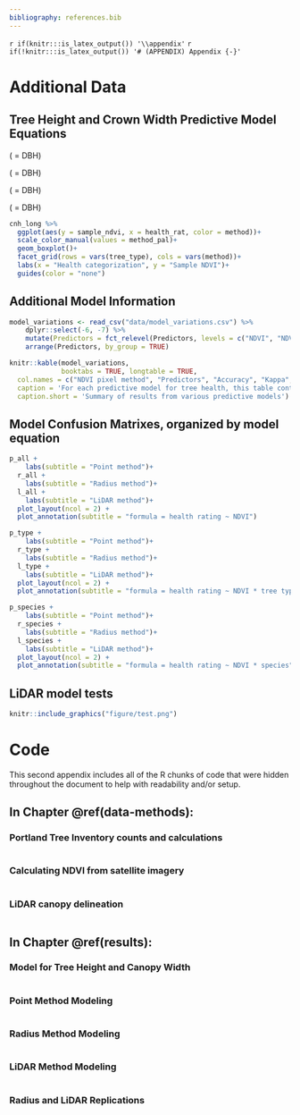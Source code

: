 ```yaml
---
bibliography: references.bib
---
```


`r if(knitr:::is_latex_output()) '\\appendix'`
`r if(!knitr:::is_latex_output()) '# (APPENDIX) Appendix {-}'`

# Additional Data {#data}

## Tree Height and Crown Width Predictive Model Equations {#tree-model-eqs} 

\textbf{ACMA equations:} (\textit{x} = DBH) 
\begin{equation}
\textrm{Tree Height} = 8.977 + 3.617x -0.049x^{2} + 0.001x^{3}  \\
\end{equation}

\begin{equation}
\textrm{Crown Width} = 13.01 + 1.593x - 0.007x^{2} + 0.0004x^{3} \\
\end{equation}

\textbf{ACPL equations:} (\textit{x} = DBH) 
\begin{equation}
\textrm{Tree Height} = 10.955+ 2.67x -0.032x^2 + 0.001x^3  \\
\end{equation}

\begin{equation}
\textrm{Crown Width} = 6.445 + 2.29x - 0.009x^2 - 0.0002x^3 \\
\end{equation}

\textbf{PSME equations:} (\textit{x} = DBH) 
\begin{equation}
\textrm{Tree Height} = -4.497 + 7.516x - 0.146x^2 + 0.001x^3 \\
\end{equation}

\begin{equation}
\textrm{Crown Width} = 6.536 + 1.471x - 0.013x^2 + 0.0005x^3 \\
\end{equation}

\textbf{THPL equations:} (\textit{x} = DBH) 
\begin{equation}
\textrm{Tree Height} = 7.311 + 3.457x - 0.0473x^2 + 0.001x^3 \\
\end{equation}

\begin{equation}
\textrm{Crown Width} = 5.113 + 1.622x - 0.032x^2 + 0.0002x^3 \\
\end{equation}

```r
cnh_long %>%
  ggplot(aes(y = sample_ndvi, x = health_rat, color = method))+
  scale_color_manual(values = method_pal)+
  geom_boxplot()+
  facet_grid(rows = vars(tree_type), cols = vars(method))+
  labs(x = "Health categorization", y = "Sample NDVI")+
  guides(color = "none")
```

## Additional Model Information {-}
```r
model_variations <- read_csv("data/model_variations.csv") %>%
    dplyr::select(-6, -7) %>%
    mutate(Predictors = fct_relevel(Predictors, levels = c("NDVI", "NDVI * tree type", "NDVI * species"))) %>%
    arrange(Predictors, by_group = TRUE)

knitr::kable(model_variations,
             booktabs = TRUE, longtable = TRUE,
  col.names = c("NDVI pixel method", "Predictors", "Accuracy", "Kappa", "P-value"),
  caption = 'For each predictive model for tree health, this table contains the pixel selection method and predictors used, as well as the resulting accuracy, kappa, and p-value calculated in the confusion matrixes.',
  caption.short = 'Summary of results from various predictive models')
```

## Model Confusion Matrixes, organized by model equation {-}
```r
p_all + 
    labs(subtitle = "Point method")+
  r_all + 
    labs(subtitle = "Radius method")+
  l_all +
    labs(subtitle = "LiDAR method")+
  plot_layout(ncol = 2) +
  plot_annotation(subtitle = "formula = health rating ~ NDVI")

p_type + 
    labs(subtitle = "Point method")+
  r_type + 
    labs(subtitle = "Radius method")+
  l_type +
    labs(subtitle = "LiDAR method")+
  plot_layout(ncol = 2) +
  plot_annotation(subtitle = "formula = health rating ~ NDVI * tree type")

p_species + 
    labs(subtitle = "Point method")+
  r_species + 
    labs(subtitle = "Radius method")+
  l_species +
    labs(subtitle = "LiDAR method")+
  plot_layout(ncol = 2) +
  plot_annotation(subtitle = "formula = health rating ~ NDVI * species")
```


## LiDAR model tests {-}
```r
knitr::include_graphics("figure/test.png")
```


# Code {#code-chunks}


This second appendix includes all of the R chunks of code that were hidden throughout the document to help with readability and/or setup.

## **In Chapter** \@ref(data-methods)**:**

### Portland Tree Inventory counts and calculations {-}
\footnotesize
```r
```

### Calculating NDVI from satellite imagery {-}
\footnotesize
```r
```

### LiDAR canopy delineation {-}
\footnotesize
```r
```

## **In Chapter** \@ref(results)**:**

### Model for Tree Height and Canopy Width {-}
\footnotesize
```r
```

### Point Method Modeling {-}
\footnotesize
```r
```

### Radius Method Modeling {-}
\footnotesize
```r
```

### LiDAR Method Modeling {-}
\footnotesize
```r
```

### Radius and LiDAR Replications {-}
\footnotesize
```r
```

